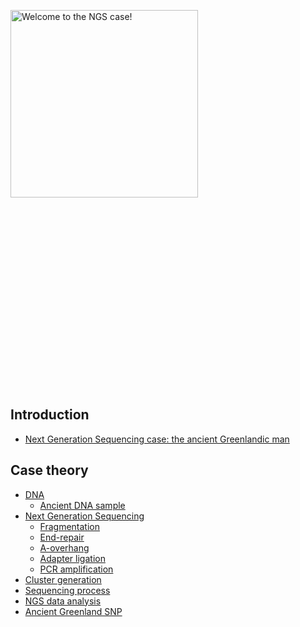 [[File: NGS_Case.jpg|x300px|frame|left|Welcome to the NGS case!]]
<br><br><br><br><br><br><br><br><br><br><br><br><br><br><br><br><br><br><br>

== Introduction ==

* [[Next Generation Sequencing case: the ancient Greenlandic man]]

== Case theory ==

* [[DNA_NGS | DNA]]
** [[Ancient DNA sample]]
* [[Next Generation Sequencing]]
** [[Fragmentation]]
** [[End-repair]]
** [[A-overhang]]
** [[Adapter ligation]]
** [[PCR amplification]]
* [[Cluster generation]]
* [[Sequencing process]]
* [[NGS data analysis]]
* [[Ancient Greenland SNP]]
